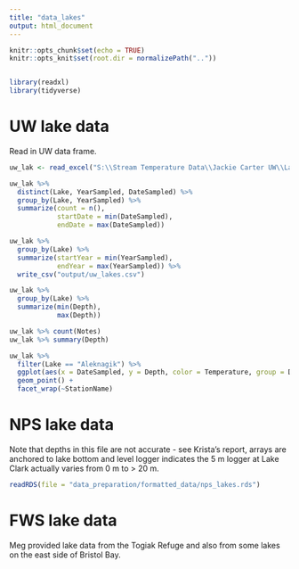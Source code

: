 ```yaml
---
title: "data_lakes"
output: html_document
---
```


```r
knitr::opts_chunk$set(echo = TRUE)
knitr::opts_knit$set(root.dir = normalizePath(".."))


library(readxl)
library(tidyverse)
```

# UW lake data

Read in UW data frame.

```r
uw_lak <- read_excel("S:\\Stream Temperature Data\\Jackie Carter UW\\Lake Data\\Lake_Temps_for Becky.xlsx")

uw_lak %>% 
  distinct(Lake, YearSampled, DateSampled) %>% 
  group_by(Lake, YearSampled) %>%
  summarize(count = n(),
            startDate = min(DateSampled),
            endDate = max(DateSampled))

uw_lak %>% 
  group_by(Lake) %>% 
  summarize(startYear = min(YearSampled),
            endYear = max(YearSampled)) %>% 
  write_csv("output/uw_lakes.csv")

uw_lak %>% 
  group_by(Lake) %>% 
  summarize(min(Depth),
            max(Depth))

uw_lak %>% count(Notes)
uw_lak %>% summary(Depth)  
```

```r
uw_lak %>% 
  filter(Lake == "Aleknagik") %>% 
  ggplot(aes(x = DateSampled, y = Depth, color = Temperature, group = DateSampled)) +
  geom_point() +
  facet_wrap(~StationName)
```



# NPS lake data

Note that depths in this file are not accurate - see Krista's report, arrays are anchored to lake bottom and level logger indicates the 5 m logger at Lake Clark actually varies from 0 m to > 20 m.


```r
readRDS(file = "data_preparation/formatted_data/nps_lakes.rds")
```


# FWS lake data

Meg provided lake data from the Togiak Refuge and also from some lakes on the east side of Bristol Bay.
